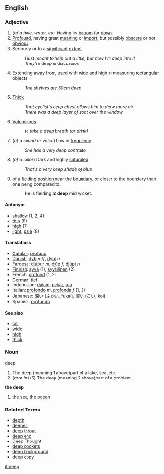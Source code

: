 ==English==
===Adjective===
#(''of a hole, water, etc'') Having its [[bottom]] far [[down]].
#[[Profound]], having great [[meaning]] or [[import]], but possibly [[obscure]] or not [[obvious]].
# Seriously or to a [[significant]] [[extent]].
#: ''I just meant to help out a little, but now I'm deep into it''
#: ''They're deep in discussion''
# Extending away from, used with [[wide]] and [[high]] in measuring [[rectangular]] objects
#: ''The shelves are 30cm deep''
# [[Thick]]
#: ''That cyclist's deep chest allows him to draw more air''
#: ''There was a deep layer of soot over the window''
# [[Voluminous]]
#: ''to take a deep breath (or drink)''
# (''of a sound or voice'') Low in [[frequency]]
#: ''She has a very deep contralto''
# (''of a color'') Dark and highly [[saturated]]
#: ''That's a very deep shade of blue''
# {{cricket}} of a [[fielding position]] near the [[boundary]], or closer to the boundary than one being compared to.
#: He is fielding at '''deep''' mid wicket.


====Antonym====
*[[shallow]] (1, 2, 4)
*[[thin]] (5)
*[[high]] (7)
*[[light]], [[pale]] (8)


====Translations====
*[[Catalan]]: [[profund]]
*[[Danish]]: [[dyb]] ''m''/''f'', [[dybt]] ''n''
*[[Faroese]]: [[djúpur]] ''m'', [[djúp]] ''f'', [[djúpt]] ''n''
*[[Finnish]]: [[syvä]] (1), [[syvällinen]] (2)
*French: [[profond]] (1, 2)
*German: [[tief]]
*Indonesian: [[dalam]], [[pekat]], [[tua]]
*Italian: [[profondo]] ''m'', [[profonda]] ''f'' (1, 2)
*Japanese: [[深い]] ([[ふかい]], fukai), [[濃い]] ([[こい]], koi)
*Spanish: [[profundo]]

====See also====
*[[tall]]
*[[wide]]
*[[high]]
*[[thick]]

===Noun===
deep

#The deep (meaning 1 above)part of a lake, sea, etc.
# (''rare in US'') The deep (meaning 2 above)part of a problem.

'''the deep'''
#the sea, the [[ocean]]

=== Related Terms ===

* [[depth]]
* [[deepen]]
* [[deep throat]]
* [[deep end]]
* [[Deep Thought]]
* [[deep pockets]]
* [[deep background]]
* [[deep copy]]

[[it:deep]]